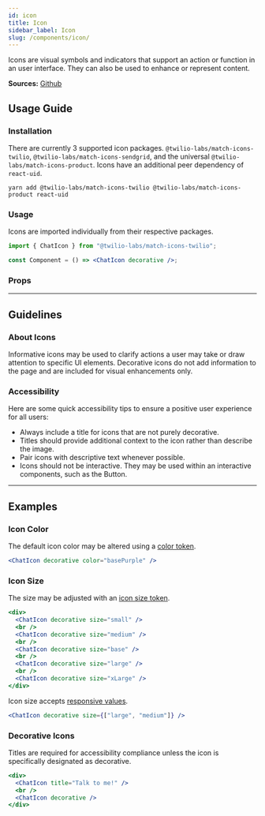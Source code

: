 ```yaml
---
id: icon
title: Icon
sidebar_label: Icon
slug: /components/icon/
---
```



Icons are visual symbols and indicators that support an action or function in an user interface. They can also be used to enhance or represent content.

**Sources:** [Github](https://github.com/twilio-labs/match/blob/main/packages/match-icons)

## Usage Guide

### Installation

There are currently 3 supported icon packages. `@twilio-labs/match-icons-twilio`, `@twilio-labs/match-icons-sendgrid`, and the universal `@twilio-labs/match-icons-product`. Icons have an additional peer dependency of `react-uid`.

```shell
yarn add @twilio-labs/match-icons-twilio @twilio-labs/match-icons-product react-uid
```

### Usage

Icons are imported individually from their respective packages.

```jsx
import { ChatIcon } from "@twilio-labs/match-icons-twilio";

const Component = () => <ChatIcon decorative />;
```

### Props

<Props of="Icon" />

---

## Guidelines

### About Icons

Informative icons may be used to clarify actions a user may take or draw attention to specific UI elements. Decorative icons do not add information to the page and are included for visual enhancements only.

### Accessibility

Here are some quick accessibility tips to ensure a positive user experience for all users:

- Always include a title for icons that are not purely decorative.
- Titles should provide additional context to the icon rather than describe the image.
- Pair icons with descriptive text whenever possible.
- Icons should not be interactive. They may be used within an interactive components, such as the Button.

---

## Examples

### Icon Color

The default icon color may be altered using a [color token](../design-tokens/tokens.mdx#colors).

```jsx live
<ChatIcon decorative color="basePurple" />
```

### Icon Size

The size may be adjusted with an [icon size token](../design-tokens/tokens.mdx#icon-sizes).

```jsx live
<div>
  <ChatIcon decorative size="small" />
  <br />
  <ChatIcon decorative size="medium" />
  <br />
  <ChatIcon decorative size="base" />
  <br />
  <ChatIcon decorative size="large" />
  <br />
  <ChatIcon decorative size="xLarge" />
</div>
```

Icon size accepts [responsive values](https://styled-system.com/responsive-styles#responsive-styles).

```jsx live
<ChatIcon decorative size={["large", "medium"]} />
```

### Decorative Icons

Titles are required for accessibility compliance unless the icon is specifically designated as decorative.

```jsx live
<div>
  <ChatIcon title="Talk to me!" />
  <br />
  <ChatIcon decorative />
</div>
```
